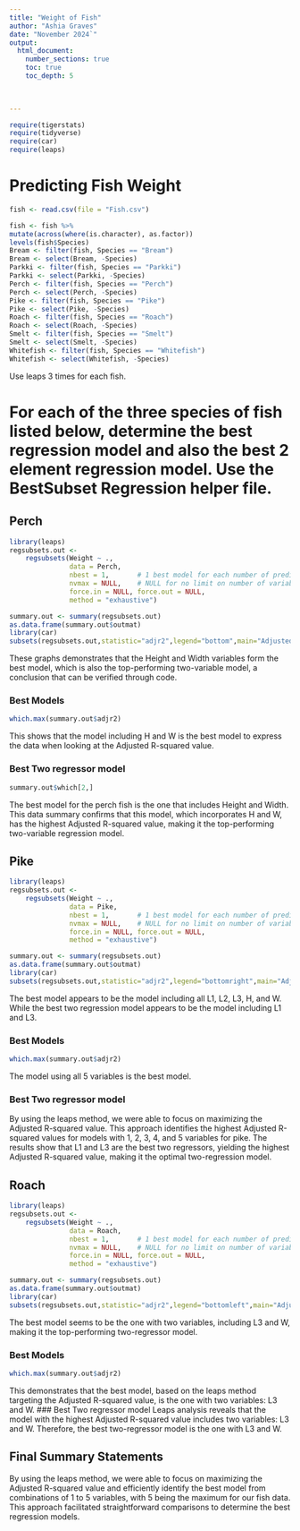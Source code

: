 ```yaml
---
title: "Weight of Fish"
author: "Ashia Graves"
date: "November 2024`"  
output: 
  html_document:
    number_sections: true
    toc: true
    toc_depth: 5

 
    
---
```



```r
require(tigerstats)
require(tidyverse)
require(car)
require(leaps)
```

# Predicting Fish Weight
```r
fish <- read.csv(file = "Fish.csv")
```

```r
 
fish <- fish %>%
mutate(across(where(is.character), as.factor))
levels(fish$Species)
Bream <- filter(fish, Species == "Bream")
Bream <- select(Bream, -Species) 
Parkki <- filter(fish, Species == "Parkki")
Parkki <- select(Parkki, -Species) 
Perch <- filter(fish, Species == "Perch")
Perch <- select(Perch, -Species) 
Pike <- filter(fish, Species == "Pike")
Pike <- select(Pike, -Species) 
Roach <- filter(fish, Species == "Roach")
Roach <- select(Roach, -Species) 
Smelt <- filter(fish, Species == "Smelt")
Smelt <- select(Smelt, -Species) 
Whitefish <- filter(fish, Species == "Whitefish")
Whitefish <- select(Whitefish, -Species) 
```
Use leaps 3 times for each fish. 

# For each of the three species of fish listed below, determine the best regression model and also the best 2 element regression model. Use the BestSubset Regression helper file.


## Perch

```r
library(leaps)
regsubsets.out <-
    regsubsets(Weight ~ .,
               data = Perch,
               nbest = 1,       # 1 best model for each number of predictors
               nvmax = NULL,    # NULL for no limit on number of variables
               force.in = NULL, force.out = NULL,
               method = "exhaustive")

summary.out <- summary(regsubsets.out)
as.data.frame(summary.out$outmat)
library(car)
subsets(regsubsets.out,statistic="adjr2",legend="bottom",main="Adjusted R^2")
```

These graphs demonstrates  that the Height and Width variables form the best model, which is also the top-performing two-variable model, a conclusion that can be verified through code.  

### Best Models
```r
which.max(summary.out$adjr2)
```
This shows that the model including H and W is the best model to express the data when looking at the Adjusted R-squared value.  

### Best Two regressor model
```r
summary.out$which[2,]
```
The best model for the perch fish is the one that includes Height and Width. This data summary confirms that this model, which incorporates H and W, has the highest Adjusted R-squared value, making it the top-performing two-variable regression model.  

## Pike
```r
library(leaps)
regsubsets.out <-
    regsubsets(Weight ~ .,
               data = Pike,
               nbest = 1,       # 1 best model for each number of predictors
               nvmax = NULL,    # NULL for no limit on number of variables
               force.in = NULL, force.out = NULL,
               method = "exhaustive")

summary.out <- summary(regsubsets.out)
as.data.frame(summary.out$outmat)
library(car)
subsets(regsubsets.out,statistic="adjr2",legend="bottomright",main="Adjusted R^2")
```
The best model appears to be the model including all L1, L2, L3, H, and W. While the best two regression model appears to be the model including L1 and L3.  

### Best Models
```r
which.max(summary.out$adjr2)
```
The model using all 5 variables is the best model.  

### Best Two regressor model
By using the leaps method, we were able to focus on maximizing the Adjusted R-squared value. This approach identifies the highest Adjusted R-squared values for models with 1, 2, 3, 4, and 5 variables for pike. The results show that L1 and L3 are the best two regressors, yielding the highest Adjusted R-squared value, making it the optimal two-regression model.  

## Roach
```r
library(leaps)
regsubsets.out <-
    regsubsets(Weight ~ .,
               data = Roach,
               nbest = 1,       # 1 best model for each number of predictors
               nvmax = NULL,    # NULL for no limit on number of variables
               force.in = NULL, force.out = NULL,
               method = "exhaustive")

summary.out <- summary(regsubsets.out)
as.data.frame(summary.out$outmat)
library(car)
subsets(regsubsets.out,statistic="adjr2",legend="bottomleft",main="Adjusted R^2")
```
The best model seems to be the one with two variables, including L3 and W, making it the top-performing two-regressor model.  
 
### Best Models
```r
which.max(summary.out$adjr2)
```
This demonstrates that the best model, based on the leaps method targeting the Adjusted R-squared value, is the one with two variables: L3 and W. 
### Best Two regressor model
Leaps analysis reveals that the model with the highest Adjusted R-squared value includes two variables: L3 and W. Therefore, the best two-regressor model is the one with L3 and W.  


## Final Summary Statements
By using the leaps method, we were able to focus on maximizing the Adjusted R-squared value and efficiently identify the best model from combinations of 1 to 5 variables, with 5 being the maximum for our fish data. This approach facilitated straightforward comparisons to determine the best regression models.